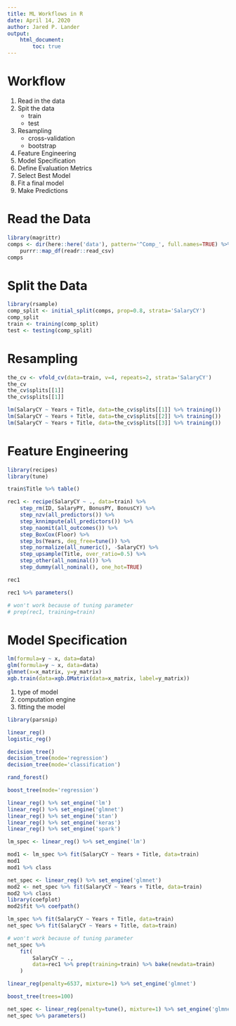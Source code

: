 ```yaml
---
title: ML Workflows in R
date: April 14, 2020
author: Jared P. Lander
output:
    html_document:
        toc: true
---
```


# Workflow

1. Read in the data
1. Spit the data
    - train
    - test
1. Resampling
    - cross-validation
    - bootstrap
1. Feature Engineering
1. Model Specification
1. Define Evaluation Metrics
1. Select Best Model
1. Fit a final model
1. Make Predictions

# Read the Data

```r
library(magrittr)
comps <- dir(here::here('data'), pattern='^Comp_', full.names=TRUE) %>% 
    purrr::map_df(readr::read_csv)
comps
```

# Split the Data

```r
library(rsample)
comp_split <- initial_split(comps, prop=0.8, strata='SalaryCY')
comp_split
train <- training(comp_split)
test <- testing(comp_split)
```

# Resampling

```r
the_cv <- vfold_cv(data=train, v=4, repeats=2, strata='SalaryCY')
the_cv
the_cv$splits[[1]]
the_cv$splits[[1]]
```

```r
lm(SalaryCY ~ Years + Title, data=the_cv$splits[[1]] %>% training())
lm(SalaryCY ~ Years + Title, data=the_cv$splits[[2]] %>% training())
lm(SalaryCY ~ Years + Title, data=the_cv$splits[[3]] %>% training())
```

# Feature Engineering

```r
library(recipes)
library(tune)

train$Title %>% table()

rec1 <- recipe(SalaryCY ~ ., data=train) %>% 
    step_rm(ID, SalaryPY, BonusPY, BonusCY) %>% 
    step_nzv(all_predictors()) %>% 
    step_knnimpute(all_predictors()) %>% 
    step_naomit(all_outcomes()) %>% 
    step_BoxCox(Floor) %>% 
    step_bs(Years, deg_free=tune()) %>% 
    step_normalize(all_numeric(), -SalaryCY) %>% 
    step_upsample(Title, over_ratio=0.5) %>% 
    step_other(all_nominal()) %>% 
    step_dummy(all_nominal(), one_hot=TRUE)

rec1

rec1 %>% parameters()

# won't work because of tuning parameter
# prep(rec1, training=train)
```

# Model Specification

```r
lm(formula=y ~ x, data=data)
glm(formula=y ~ x, data=data)
glmnet(x=x_matrix, y=y_matrix)
xgb.train(data=xgb.DMatrix(data=x_matrix, label=y_matrix))
```

1. type of model
1. computation engine
1. fitting the model

```r
library(parsnip)

linear_reg()
logistic_reg()

decision_tree()
decision_tree(mode='regression')
decision_tree(mode='classification')

rand_forest()

boost_tree(mode='regression')
```

```r
linear_reg() %>% set_engine('lm')
linear_reg() %>% set_engine('glmnet')
linear_reg() %>% set_engine('stan')
linear_reg() %>% set_engine('keras')
linear_reg() %>% set_engine('spark')
```

```r
lm_spec <- linear_reg() %>% set_engine('lm')

mod1 <- lm_spec %>% fit(SalaryCY ~ Years + Title, data=train)
mod1
mod1 %>% class

net_spec <- linear_reg() %>% set_engine('glmnet')
mod2 <- net_spec %>% fit(SalaryCY ~ Years + Title, data=train)
mod2 %>% class
library(coefplot)
mod2$fit %>% coefpath()
```


```r
lm_spec %>% fit(SalaryCY ~ Years + Title, data=train)
net_spec %>% fit(SalaryCY ~ Years + Title, data=train)
```

```r
# won't work because of tuning parameter
net_spec %>% 
    fit(
        SalaryCY ~ ., 
        data=rec1 %>% prep(training=train) %>% bake(newdata=train)
    )
```


```r
linear_reg(penalty=6537, mixture=1) %>% set_engine('glmnet')

boost_tree(trees=100)

net_spec <- linear_reg(penalty=tune(), mixture=1) %>% set_engine('glmnet')
net_spec %>% parameters()
```


